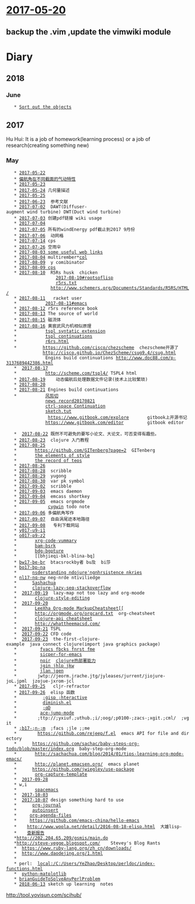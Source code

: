 = [[2017-05-20]] =

== backup the .vim ,update the vimwiki module ==
= Diary =

== 2018 ==

=== June ===
    * [[2018-06-13|Sort out the objects]]

== 2017 ==


Hu Hui: It is a job of homework(learning process) or a job of research(creating something new)

=== May ===
    * [[2017-05-22]]
    * [[2017-05-21|偏航角在不同截面的气动特性]]
    * [[2017-05-23]]
    * [[2017-05-24]] 几何量描述
    * [[2017-05-25]]
    * [[2017-06-23]]  参考文献
    * [[2017-07-02]]  DAWT(Diffuser-augment wind turbine) DWT(Duct wind turbine)
    * [[2017-07-03]] 创建pdf链接 wiki usage
    * [[2017-07-04]]
    * [[2017-07-05]] 所有的windEnergy pdf截止到2017 9月份
    * [[2017-07-06]]  动网格
    * [[2017-07-14]] cps
    * [[2017-07-26]] 空雨伞
    * [[2017-08-03 some useful web links]]
    * [[2017-08-04]] multirember*[[col]]
    * [[2017-08-09]]  y comibinator
    * [[2017-08-09 cps]]
    * [[2017-08-10]]  R5Rs husk  chicken
                    [[2017-08-10#rootsoflisp]]
                    [[r5rs.txt]]
                  http://www.schemers.org/Documents/Standards/R5RS/HTML/
    * [[2017-08-11]]   racket user
    *           [[2017-08-11#emacs]]
    * [[2017-08-12]] r5rs reference book
    * [[2017-08-13]] The source of world
    * [[2017-08-15]] 磁流体
    * [[2017-08-16]] 黄宸武风力机相似原理
    *           [[tspl syntatic extension]]
    *           [[tspl continuations]]
    *           [[r6rs.html]]
    *          https://github.com/cisco/chezscheme  chezscheme开源了
               http://cisco.github.io/ChezScheme/csug9.4/csug.html
                Engins build continuations http://www.doc88.com/p-3137689442386.html
    *  [[2017-08-17]]
    *           http://scheme.com/tspl4/ TSPL4 html
    * [[2017-08-19]]    动态偏航后处理数据文件记录(技术上比较繁琐)
    * [[2017-08-20]]
    * [[2017-08-21]] Engines build continuations
    *           [[风剪切]]
                [[news record20170821]]
                [[ctrl-space Continuation]]
                [[sketch.tut]]
                 https://www.gitbook.com/explore       gitbook上开源书记
                https://www.gitbook.com/editor         gitbook editor

    *  [[2017-08-22]] 既然不可避免的要写小论文、大论文，可否变得有趣些。
    * [[2017-08-23]]  clojure 入门教程
    * [[2017-08-25]]
    *       https://github.com/GITenberg?page=2  GITenberg
    *       [[the elements of style]]
    *       [[the record of teos]]
    * [[2017-08-26]]
    * [[2017-08-28]]  scribble
    * [[2017-08-29]]  yugong
    * [[2017-08-30]]  var pk symbol
    * [[2017-09-02]]  scribble
    * [[2017-09-03]]  emacs daemon
    * [[2017-09-04]]  emcass shortkey
    * [[2017-09-05]]  emacs orgmode
    *            [[cygwin]] todo note
    * [[2017-09-06]] 多偏航角写作
    * [[2017-09-07]]  自由涡尾迹本地路径
    * [[2017-09-08]]   专利下载网站
    * [[y017-u9-i1]]
    * [[o017-p9-z2]]
    *       [[xrg-code-vummary]]
    *       [[bam-bsrk]]
    *       [[bdg-bgpture]]
    *       [[bhjieqi-bkl-blina-bq]
    * [[bw17-be-br]]  btacsrockby者 bu及  bi莎
    * [[bo17-bp-na]]
    *      [[nsderstanding ndojure'ngnhrsistence nkries]]
    * [[nl17-nq-nw]] neg-nrde ntiviliedge
    *      [[Sashachua]]
    *      [[clojure-lazy-seq-stackoverflow]]
    *  [[2017-09-19]]  lazy-map not too lazy and org-moode
    *       [[clojure-style-editing]]
    *  [[2017-09-20]]
    *       [[LeeXha Org-mode MarkupCheatsheet[[]]
    *       http://orgmode.org/orgcard.txt  org-cheatsheet
    *       [[clojure-api cheatsheet]]
    *       http://whattheemacsd.com/
    *  [[2017-09-21]] TSPL
    *  [[2017-09-22]] CFD code
    *  [[2017-09-23]]  the-first-clojure-example  java connect clojure(import java graphics package)
    *         [[fvacs fbcks fnrst fme]]
    *         [[sicper-for-emacs]]
    *         [[noir]]  [[clojure热部署能力]]
    *         [[jgin jhlp jkw]]
    *         [[jlan jqen]]
    *        jwtp://jeorm.jrache.jtg/jyleases/jurrent/jiojure-joL.jpml  jzojue-jxrom-jcl
    * [[2017-09-25]]   cljr-refractor
    * [[2017-09-26]]  elisp 函数
    *          [[;gisp ;hteractive]]
    *          [[diminish.el]]
    *          [[;qD]]
    *         [[ace-jump-mode]]
    *        ;ttp://;yxiuf.;uthub.;i/;oog/;p0100-;zacs-;xgit.;cml/  ;vgit
    * [[;b17-;n-;m]]  ;facs ;jle ;;me
    *        https://github.com/rejeep/f.el  emacs API for file and directory
    *      https://github.com/sachac/baby-steps-org-todo/blob/master/index.org  baby-step-org-mode
    *       http://sachachua.com/blog/2014/01/tips-learning-org-mode-emacs/
    *       http://planet.emacsen.org/  emacs planet
    *      https://github.com/jwiegley/use-package
    *       [[org-capture-template]]
    *  [[2017-09-28]]
    * w,i
    *       [[spacemacs]]
    *  [[2017-10-03]]
    *  [[2017-10-07]] design something hard to use
    *      [[org-journal]]
    *      [[autoinsert]]
    *     [[org-agenda-files]]
    *     https://github.com/emacs-china/hello-emacs
    *    http://www.woola.net/detail/2016-08-18-elisp.html  大雄lisp-
    *    [[查新报告]]
    *http://202.204.65.209/gsmis/main.do
    *http://steve-yegge.blogspot.com/    Stevey's Blog Rants
    *  https://www.ruby-lang.org/zh_cn/downloads/
    *  http://www.daodejing.org/1.html
    *
    * perl:  [[local:/C:/Users/YeZhao/Desktop/perldoc/index-functions.html ]]
    *  [[python-matplotlib]]
    * [[brianGuideToSolveAnyPerlProblem]]
    * [[2018-06-13]] sketch up learning  notes
http://tool.yovisun.com/scihub/

